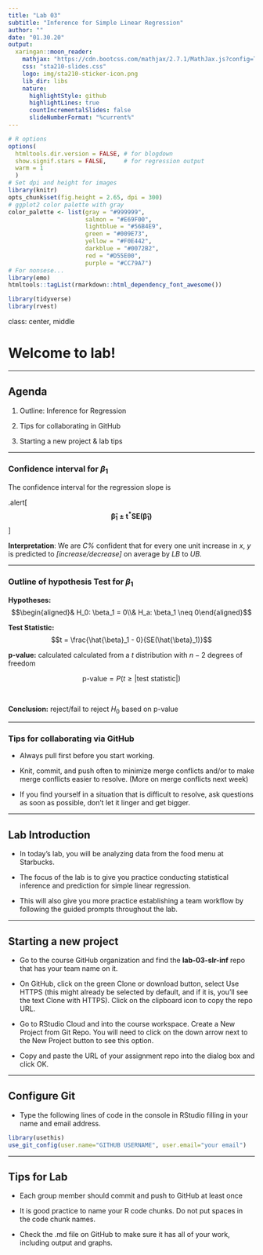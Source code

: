 ```yaml
---
title: "Lab 03"
subtitle: "Inference for Simple Linear Regression"
author: ""
date: "01.30.20"
output:
  xaringan::moon_reader:
    mathjax: "https://cdn.bootcss.com/mathjax/2.7.1/MathJax.js?config=TeX-MML-AM_HTMLorMML"
    css: "sta210-slides.css"
    logo: img/sta210-sticker-icon.png
    lib_dir: libs
    nature:
      highlightStyle: github
      highlightLines: true
      countIncrementalSlides: false
      slideNumberFormat: "%current%"
---
```


```r
# R options
options(
  htmltools.dir.version = FALSE, # for blogdown
  show.signif.stars = FALSE,     # for regression output
  warm = 1
  )
# Set dpi and height for images
library(knitr)
opts_chunk$set(fig.height = 2.65, dpi = 300) 
# ggplot2 color palette with gray
color_palette <- list(gray = "#999999", 
                      salmon = "#E69F00", 
                      lightblue = "#56B4E9", 
                      green = "#009E73", 
                      yellow = "#F0E442", 
                      darkblue = "#0072B2", 
                      red = "#D55E00", 
                      purple = "#CC79A7")
# For nonsese...
library(emo)
htmltools::tagList(rmarkdown::html_dependency_font_awesome())
```

```r
library(tidyverse)
library(rvest)
```

class: center, middle

# Welcome to lab!

---

## Agenda

1. Outline: Inference for Regression

2.  Tips for collaborating in GitHub 

3.  Starting a new project & lab tips


---

### Confidence interval for $\beta_1$

The confidence interval for the regression slope is 

.alert[
$$\mathbf{\hat{\beta}_1 \pm t^* SE(\hat{\beta}_1)}$$
]


**Interpretation**: We are *C%* confident that for every one unit increase in $x$, $y$ is predicted to *[increase/decrease]* on average by *LB* to *UB*. 

---

### Outline of hypothesis Test for $\beta_1$

**Hypotheses: ** 
$$\begin{aligned}& H_0: \beta_1 = 0\\& H_a: \beta_1 \neq 0\end{aligned}$$

**Test Statistic:**
$$t = \frac{\hat{\beta}_1 - 0}{SE(\hat{\beta}_1)}$$

**p-value:** calculated calculated from a $t$ distribution with $n-2$ degrees of freedom

$$\text{p-value} = P(t \geq |\text{test statistic}|)$$ 

<br>

**Conclusion:** reject/fail to reject $H_0$ based on p-value

---

### Tips for collaborating via GitHub

- Always pull first before you start working.

- Knit, commit, and push often to minimize merge conflicts and/or to make merge conflicts easier to resolve. (More on merge conflicts next week)

- If you find yourself in a situation that is difficult to resolve, ask questions as soon as possible, don't let it linger and get bigger.

---

## Lab Introduction

- In today's lab, you will be analyzing data from the food menu at Starbucks. 

- The focus of the lab is to give you practice conducting statistical inference and prediction for simple linear regression. 

- This will also give you more practice establishing a team workflow by following the guided prompts throughout the lab.

---

## Starting a new project

- Go to the course GitHub organization and find the **lab-03-slr-inf** repo that has your team name on it.

- On GitHub, click on the green Clone or download button, select Use HTTPS (this might already be selected by default, and if it is, you’ll see the text Clone with HTTPS). Click on the clipboard icon to copy the repo URL.

- Go to RStudio Cloud and into the course workspace. Create a New Project from Git Repo. You will need to click on the down arrow next to the New Project button to see this option.

- Copy and paste the URL of your assignment repo into the dialog box and click OK. 

---

## Configure Git

- Type the following lines of code in the console in RStudio filling in your name and email address.

```r
library(usethis)
use_git_config(user.name="GITHUB USERNAME", user.email="your email")
```

---

## Tips for Lab

- Each group member should commit and push to GitHub at least once

- It is good practice to name your R code chunks. Do not put spaces in the code chunk names.

- Check the .md file on GitHub to make sure it has all of your work, including output and graphs. 


